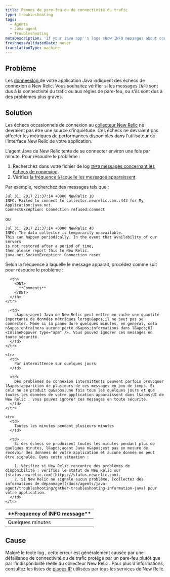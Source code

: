 ```yaml
---
title: Pannes de pare-feu ou de connectivité du trafic
type: troubleshooting
tags:
  - Agents
  - Java agent
  - Troubleshooting
metaDescription: 'If your Java app''s logs show INFO messages about connectivity failures with New Relic, follow these troubleshooting steps based on frequency of the message.'
freshnessValidatedDate: never
translationType: machine
---
```


## Problème

Les [donnéeslog ](/docs/agents/java-agent/troubleshooting/generate-debug-logs-troubleshooting-java)de votre application Java indiquent des échecs de connexion à New Relic. Vous souhaitez vérifier si les messages `INFO` sont dus à la connectivité du trafic ou aux règles de pare-feu, ou s&apos;ils sont dus à des problèmes plus graves.

## Solution

Les échecs occasionnels de connexion au [collecteur New Relic](/docs/accounts-partnerships/education/getting-started-new-relic/glossary#collector) ne devraient pas être une source d&apos;inquiétude. Ces échecs ne devraient pas affecter les métriques de performances disponibles dans l&apos;utilisateur de l&apos;interface New Relic de votre application.

L&apos;agent Java de New Relic tente de se connecter environ une fois par minute. Pour résoudre le problème :

1. Recherchez dans votre fichier de log [`INFO` messages concernant les échecs de connexion](#info-messages).
2. Vérifiez [la fréquence à laquelle les messages apparaissent](#message-frequency).

Par exemple, recherchez des messages tels que :

```
Jul 31, 2017 21:37:14 +0000 NewRelic 10
INFO: Failed to connect to collector.newrelic.com.:443 for My Application:java.net.
ConnectException: Connection refused:connect
```

ou

```
Jul 31, 2017 21:37:14 +0000 NewRelic 40
INFO: The data collector is temporarily unavailable.
This can happen periodically. In the event that availability of our servers 
is not restored after a period of time, 
then please report this to New Relic.
java.net.SocketException: Connection reset
```

Selon la fréquence à laquelle le message apparaît, procédez comme suit pour résoudre le problème :

<table>
  <thead>
    <tr>
      <th>
        <DNT>
          **Frequency of INFO message**
        </DNT>
      </th>

      <th>
        <DNT>
          **Comments**
        </DNT>
      </th>
    </tr>
  </thead>

  <tbody>
    <tr>
      <td>
        Quelques minutes
      </td>

      <td>
        L&apos;agent Java de New Relic peut mettre en cache une quantité importante de données métriques lorsqu&apos;il ne peut pas se connecter. Même si la panne dure quelques minutes, en général, cela n&apos;entraînera aucune perte d&apos;informations dans l&apos;UI <InlinePopover type="apm" />. Vous pouvez ignorer ces messages en toute sécurité.
      </td>
    </tr>

    <tr>
      <td>
        Par intermittence sur quelques jours
      </td>

      <td>
        Des problèmes de connexion intermittents peuvent parfois provoquer l&apos;apparition de plusieurs de ces messages en peu de temps. Si cela ne se produit qu&apos;une fois tous les quelques jours et que toutes les données de votre application apparaissent dans l&apos;UI de New Relic , vous pouvez ignorer ces messages en toute sécurité.
      </td>
    </tr>

    <tr>
      <td>
        Toutes les minutes pendant plusieurs minutes
      </td>

      <td>
        Si des échecs se produisent toutes les minutes pendant plus de quelques minutes, l&apos;agent Java n&apos;est pas en mesure de recevoir des données de votre application et aucune donnée ne peut être signalée. Dans cette situation :

        1. Vérifiez si New Relic rencontre des problèmes de disponibilité : vérifiez le statut de New Relic sur [status.newrelic.com](https://status.newrelic.com).
        2. Si New Relic ne signale aucun problème, [collectez des informations de dépannage](/docs/agents/java-agent/troubleshooting/gather-troubleshooting-information-java) pour votre application.
      </td>
    </tr>
  </tbody>
</table>

## Cause

Malgré le texte log , cette erreur est généralement causée par une défaillance de connectivité ou de trafic protégé par un pare-feu plutôt que par l&apos;indisponibilité réelle du collecteur New Relic . Pour plus d&apos;informations, consultez les listes de [plages IP](/docs/apm/new-relic-apm/getting-started/networks) utilisées par tous les services de New Relic.